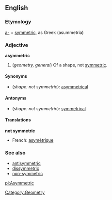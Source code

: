 ==English==
===Etymology===
[[a-]] + [[symmetric]], as Greek ''[[]]''<!--provide the Greek--> (asummetria)

===Adjective===
'''asymmetric'''

#(''geometry, general'') Of a shape, not [[symmetric]].
[[Category:Geometry]]

====Synonyms====
*(''shape: not symmetric''): [[asymmetrical]]

====Antonyms====
*(''shape: not symmetric''): [[symmetrical]]

====Translations====
'''not symmetric'''
{{top}}
*French: [[asymétrique]]
{{mid}}
{{bottom}}


===See also===
*[[antisymmetric]]<!--mathematics-->
*[[dissymmetric]]<!--mathematics-->
*[[non-symmetric]]<!--mathematics-->

[[pl:Asymmetric]]
